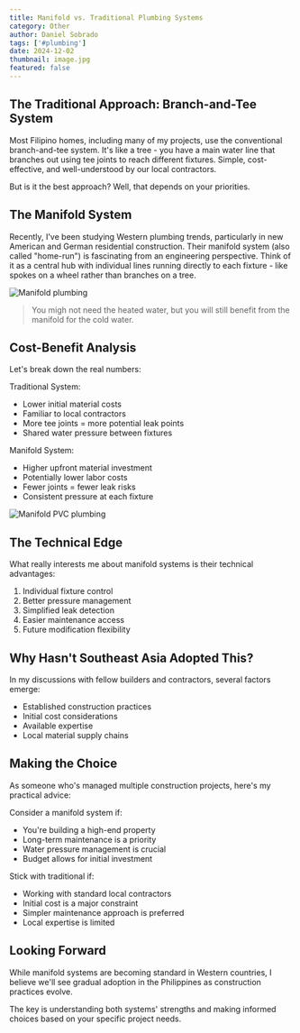 ```yaml
---
title: Manifold vs. Traditional Plumbing Systems
category: Other
author: Daniel Sobrado
tags: ['#plumbing']
date: 2024-12-02
thumbnail: image.jpg
featured: false
---
```


## The Traditional Approach: Branch-and-Tee System

Most Filipino homes, including many of my projects, use the conventional branch-and-tee system. It's like a tree - you have a main water line that branches out using tee joints to reach different fixtures. Simple, cost-effective, and well-understood by our local contractors.

But is it the best approach? Well, that depends on your priorities.

## The Manifold System

Recently, I've been studying Western plumbing trends, particularly in new American and German residential construction. Their manifold system (also called "home-run") is fascinating from an engineering perspective. Think of it as a central hub with individual lines running directly to each fixture - like spokes on a wheel rather than branches on a tree.

![Manifold plumbing](https://i.imgur.com/DQAJG1D.jpeg)

> You migh not need the heated water, but you will still benefit from the manifold for the cold water.

## Cost-Benefit Analysis

Let's break down the real numbers:

Traditional System:
- Lower initial material costs
- Familiar to local contractors
- More tee joints = more potential leak points
- Shared water pressure between fixtures

Manifold System:
- Higher upfront material investment
- Potentially lower labor costs
- Fewer joints = fewer leak risks
- Consistent pressure at each fixture

![Manifold PVC plumbing](https://i.imgur.com/ex7KiVf.png)

## The Technical Edge

What really interests me about manifold systems is their technical advantages:
1. Individual fixture control
2. Better pressure management
3. Simplified leak detection
4. Easier maintenance access
5. Future modification flexibility

## Why Hasn't Southeast Asia Adopted This?

In my discussions with fellow builders and contractors, several factors emerge:
- Established construction practices
- Initial cost considerations
- Available expertise
- Local material supply chains

## Making the Choice

As someone who's managed multiple construction projects, here's my practical advice:

Consider a manifold system if:
- You're building a high-end property
- Long-term maintenance is a priority
- Water pressure management is crucial
- Budget allows for initial investment

Stick with traditional if:
- Working with standard local contractors
- Initial cost is a major constraint
- Simpler maintenance approach is preferred
- Local expertise is limited

## Looking Forward

While manifold systems are becoming standard in Western countries, I believe we'll see gradual adoption in the Philippines as construction practices evolve. 

The key is understanding both systems' strengths and making informed choices based on your specific project needs.

